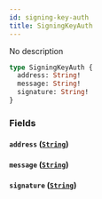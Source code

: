 ```yaml
---
id: signing-key-auth
title: SigningKeyAuth
---
```


No description

```graphql
type SigningKeyAuth {
  address: String!
  message: String!
  signature: String!
}
```

### Fields

#### `address` ([`String`](/V1/cyberconnect-api/reference/scalars/string))

#### `message` ([`String`](/V1/cyberconnect-api/reference/scalars/string))

#### `signature` ([`String`](/V1/cyberconnect-api/reference/scalars/string))
